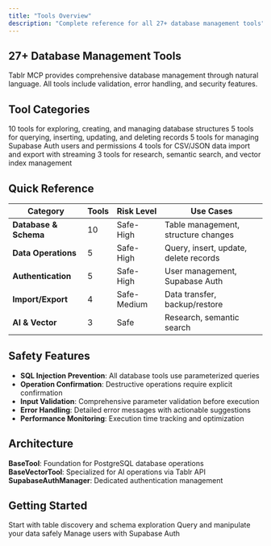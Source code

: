 ```yaml
---
title: "Tools Overview"
description: "Complete reference for all 27+ database management tools"
---
```


## 27+ Database Management Tools

Tablr MCP provides comprehensive database management through natural language. All tools include validation, error handling, and security features.

## Tool Categories

<CardGroup cols={2}>
  <Card title="Database & Schema Tools" icon="database" href="/tools/database-tools">
    10 tools for exploring, creating, and managing database structures
  </Card>
  <Card title="Data Operations" icon="chart-line" href="/tools/data-tools">
    5 tools for querying, inserting, updating, and deleting records
  </Card>
  <Card title="Authentication Management" icon="user-shield" href="/tools/auth-tools">
    5 tools for managing Supabase Auth users and permissions
  </Card>
  <Card title="Import & Export" icon="arrow-right-arrow-left" href="/tools/import-export-tools">
    4 tools for CSV/JSON data import and export with streaming
  </Card>
  <Card title="AI & Vector Operations" icon="brain" href="/tools/ai-tools">
    3 tools for research, semantic search, and vector index management
  </Card>
</CardGroup>

## Quick Reference

| Category | Tools | Risk Level | Use Cases |
|----------|-------|------------|-----------|
| **Database & Schema** | 10 | Safe-High | Table management, structure changes |
| **Data Operations** | 5 | Safe-High | Query, insert, update, delete records |
| **Authentication** | 5 | Safe-High | User management, Supabase Auth |
| **Import/Export** | 4 | Safe-Medium | Data transfer, backup/restore |
| **AI & Vector** | 3 | Safe | Research, semantic search |

## Safety Features

- **SQL Injection Prevention**: All database tools use parameterized queries
- **Operation Confirmation**: Destructive operations require explicit confirmation
- **Input Validation**: Comprehensive parameter validation before execution
- **Error Handling**: Detailed error messages with actionable suggestions
- **Performance Monitoring**: Execution time tracking and optimization

## Architecture

**BaseTool**: Foundation for PostgreSQL database operations  
**BaseVectorTool**: Specialized for AI operations via Tablr API  
**SupabaseAuthManager**: Dedicated authentication management

## Getting Started

<CardGroup cols={3}>
  <Card title="Database Tools" icon="database" href="/tools/database-tools">
    Start with table discovery and schema exploration
  </Card>
  <Card title="Data Operations" icon="chart-line" href="/tools/data-tools">
    Query and manipulate your data safely
  </Card>
  <Card title="Authentication" icon="user-shield" href="/tools/auth-tools">
    Manage users with Supabase Auth
  </Card>
</CardGroup>